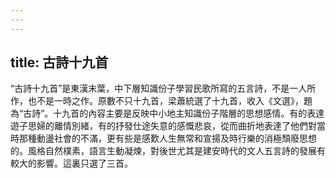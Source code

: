 ```yaml
---
---
---
```

title: 古詩十九首
---



“古詩十九首”是東漢末葉，中下層知識份子學習民歌所寫的五言詩，不是一人所作，也不是一時之作。原數不只十九首，梁蕭統選了十九首，收入《文選》，題為“古詩”。十九首的內容主要是反映中小地主知識份子階層的思想感情。有的表達遊子思婦的離情別緒，有的抒發仕途失意的感慨悲哀，從而曲折地表達了他們對當時那種動盪社會的不滿，更有些是感歎人生無常和宣揚及時行樂的消極頹廢思想的。風格自然樸素，語言生動凝煉，對後世尤其是建安時代的文人五言詩的發展有較大的影響。這裏只選了三首。